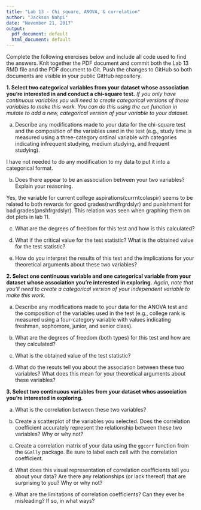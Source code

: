 ```yaml
---
title: "Lab 13 - Chi square, ANOVA, & correlation"
author: "Jackson Nahpi"
date: "November 21, 2017"
output:
  pdf_document: default
  html_document: default
---
```


Complete the following exercises below and include all code used to find the answers. Knit together the PDF document and commit both the Lab 13 RMD file and the PDF document to Git. Push the changes to GitHub so both documents are visible in your public GitHub repository.

**1. Select two categorical variables from your dataset whose association you're interested in and conduct a chi-square test.** *If you only have continuous variables you will need to create categorical versions of these variables to make this work. You can do this using the `cut` function in mutate to add a new, categorical version of your variable to your dataset.*

  a. Describe any modifications made to your data for the chi-square test and the composition of the variables used in the test (e.g., study time is measured using a three-category ordinal variable with categories indicating infrequent studying, medium studying, and frequent studying).

I have not needed to do any modification to my data to put it into a categorical format.

  b. Does there appear to be an association between your two variables? Explain your reasoning.

Yes, the variable for current college aspirations(currntcolaspir) seems to be related to both rewards for good grades(rwrdfrgrdslyr) and punishment for bad grades(pnshfrgrdslyr). This relation was seen when graphing them on dot plots in lab 11.

  c. What are the degrees of freedom for this test and how is this calculated?

  d. What if the critical value for the test statistic? What is the obtained value for the test statistic?

  e. How do you interpret the results of this test and the implications for your theoretical arguments about these two variables?


**2. Select one continuous variable and one categorical variable from your dataset whose association you're interested in exploring.** *Again, note that you'll need to create a categorical version of your independent variable to make this work.*

  a. Describe any modifications made to your data for the ANOVA test and the composition of the variables used in the test (e.g., college rank is measured using a four-category variable with values indicating freshman, sophomore, junior, and senior class).

  b. What are the degrees of freedom (both types) for this test and how are they calculated?

  c. What is the obtained value of the test statistic?

  d. What do the resuts tell you about the association between these two variables? What does this mean for your theoretical arguments about these variables?

**3. Select two continuous variables from your dataset whos association you're interested in exploring.**

  a. What is the correlation between these two variables? 

  b. Create a scatterplot of the variables you selected. Does the correlation coefficient accurately represent the relationship between these two variables? Why or why not? 

  c. Create a correlation matrix of your data using the `ggcorr` function from the `GGally` package. Be sure to label each cell with the correlation coefficient. 

  d. What does this visual representation of correlation coefficients tell you about your data? Are there any relationships (or lack thereof) that are surprising to you? Why or why not?

  e. What are the limitations of correlation coefficients? Can they ever be misleading? If so, in what ways? 

